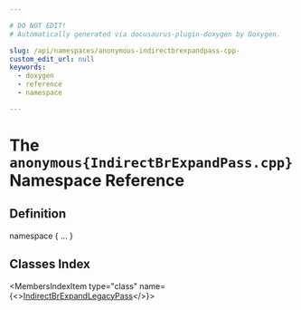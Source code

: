 ```yaml
---

# DO NOT EDIT!
# Automatically generated via docusaurus-plugin-doxygen by Doxygen.

slug: /api/namespaces/anonymous-indirectbrexpandpass-cpp-
custom_edit_url: null
keywords:
  - doxygen
  - reference
  - namespace

---
```





# The `anonymous{IndirectBrExpandPass.cpp}` Namespace Reference

<DoxygenPage pluginConfig={pluginConfig}>



## Definition

<CodeBlock>namespace &#123; ... &#125;</CodeBlock>

## Classes Index

<MembersIndex>

<MembersIndexItem
  type="class"
  name={<><a href="/docs/api/classes/anonymous-namespace-indirectbrexpandpass-cpp-/indirectbrexpandlegacypass">IndirectBrExpandLegacyPass</a></>}>
</MembersIndexItem>

</MembersIndex>


</DoxygenPage>
